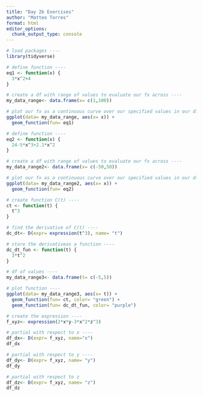 ```yaml
---
title: "Day 2b Exercises"
author: "Matteo Torres"
format: html
editor_options: 
  chunk_output_type: console
---
```


```r
# load packages ----
library(tidyverse)

# define function ----
eq1 <- function(x) {
  3*x^2+4
}

# create a df with range of values to evaluate our fx across ----
my_data_range<- data.frame(x= c(1,100))

# plot our fx as a continuous curve over our specified values in our df ----
ggplot(data= my_data_range, aes(x= x)) +
  geom_function(fun= eq1)
```

```r
# define function ----
eq2 <- function(x) {
  24-5*x^3+2.1*x^2
}

# create a df with range of values to evaluate our fx across ----
my_data_range2<- data.frame(x= c(-50,50))

# plot our fx as a continuous curve over our specified values in our df ----
ggplot(data= my_data_range2, aes(x= x)) +
  geom_function(fun= eq2)
```

```r
# create function C(t) ----
ct <- function(t) {
  t^3
}

# find the derivative of C(t) ----
dc_dt<- D(expr= expression(t^3), name= "t")

# store the derivativeas a function ----
dc_dt_fun <- function(t) {
  3*t^2
}

# df of values ----
my_data_range3<- data.frame(t= c(-5,5))

# plot function ----
ggplot(data= my_data_range3, aes(x= t)) +
  geom_function(fun= ct, color= "green") +
  geom_function(fun= dc_dt_fun, color= "purple")
```

```r
# create the expression ----
f_xyz<- expression(2*x*y-3*x^2*z^3)

# partial with respect to x ----
df_dx<- D(expr= f_xyz, name="x")
df_dx

# partial with respect to y ----
df_dy<- D(expr= f_xyz, name= "y")
df_dy

# partial with respect to z
df_dz<- D(expr= f_xyz, name= "z")
df_dz
```

